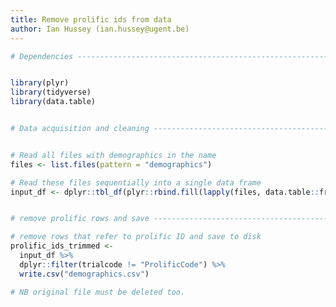 ```yaml
---
title: Remove prolific ids from data
author: Ian Hussey (ian.hussey@ugent.be)
---
```


```r
# Dependencies ------------------------------------------------------------


library(plyr)
library(tidyverse)
library(data.table)


# Data acquisition and cleaning -------------------------------------------


# Read all files with demographics in the name
files <- list.files(pattern = "demographics")

# Read these files sequentially into a single data frame
input_df <- dplyr::tbl_df(plyr::rbind.fill(lapply(files, data.table::fread, header = TRUE)))  # tbl_df() requires dplyr, rbind.fill() requires plyr, fread requires data.table


# remove prolific rows and save -------------------------------------------

# remove rows that refer to prolific ID and save to disk
prolific_ids_trimmed <- 
  input_df %>%
  dplyr::filter(trialcode != "ProlificCode") %>%
  write.csv("demographics.csv")

# NB original file must be deleted too.
```

